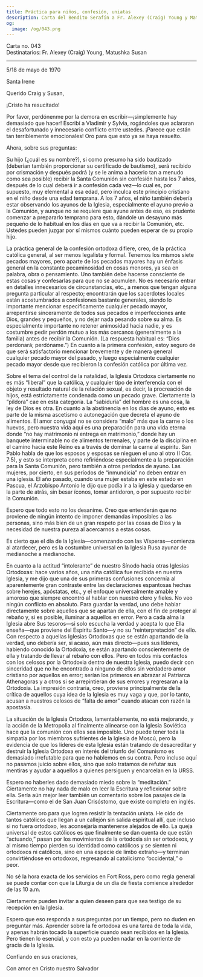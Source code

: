 ```yaml
---
title: Práctica para niños, confesión, uniatas
description: Carta del Bendito Serafín a Fr. Alexey (Craig) Young y Matushka Susan.
og:
  image: /og/043.png
---
```


<div style={{textAlign:'right', fontFamily:'monospace'}}>Carta no. 043</div>
<div style={{textAlign:'left', fontFamily:'monospace'}}>Destinatarios: Fr. Alexey (Craig) Young, Matushka Susan</div>

---

5/18 de mayo de 1970

Santa Irene

Querido Craig y Susan,

¡Cristo ha resucitado!

Por favor, perdónenme por la demora en escribir—¡simplemente hay demasiado que hacer! Escribí a Vladimir y Sylvia, rogándoles que aclararan el desafortunado y innecesario conflicto entre ustedes. ¡Parece que están tan terriblemente emocionales! Oro para que esto ya se haya resuelto.

Ahora, sobre sus preguntas:

Su hijo (¿cuál es su nombre?), si como presumo ha sido bautizado (deberían también proporcionar su certificado de bautismo), será recibido por crismación y después podrá (y se le anima a hacerlo tan a menudo como sea posible) recibir la Santa Comunión sin confesión hasta los 7 años, después de lo cual deberá ir a confesión cada vez—lo cual es, por supuesto, muy elemental a esa edad, pero inculca este principio cristiano en el niño desde una edad temprana. A los 7 años, el niño también debería estar observando los ayunos de la Iglesia, especialmente el ayuno previo a la Comunión, y aunque no se requiere que ayune antes de eso, es prudente comenzar a prepararlo temprano para esto, dándole un desayuno más pequeño de lo habitual en los días en que va a recibir la Comunión, etc. Ustedes pueden juzgar por sí mismos cuánto pueden esperar de su propio hijo.

La práctica general de la confesión ortodoxa difiere, creo, de la práctica católica general, al ser menos legalista y formal. Tenemos los mismos siete pecados mayores, pero aparte de los pecados mayores hay un énfasis general en la constante pecaminosidad en cosas menores, ya sea en palabra, obra o pensamiento. Uno también debe hacerse consciente de estas cosas y confesarlas para que no se acumulen. No es necesario entrar en detalles innecesarios de circunstancias, etc., a menos que tengan alguna pregunta particular al respecto; encontrarán que los sacerdotes locales están acostumbrados a confesiones bastante generales, siendo lo importante mencionar específicamente cualquier pecado mayor, arrepentirse sinceramente de todos sus pecados e imperfecciones ante Dios, grandes y pequeños, y no dejar nada pesando sobre su alma. Es especialmente importante no retener animosidad hacia nadie, y es costumbre pedir perdón mutuo a los más cercanos (generalmente a la familia) antes de recibir la Comunión. (La respuesta habitual es: “Dios perdonará; perdóname.”) En cuanto a la primera confesión, estoy seguro de que será satisfactorio mencionar brevemente y de manera general cualquier pecado mayor del pasado, y luego especialmente cualquier pecado mayor desde que recibieron la confesión católica por última vez.

Sobre el tema del control de la natalidad, la Iglesia Ortodoxa ciertamente no es más “liberal” que la católica, y cualquier tipo de interferencia con el objeto y resultado natural de la relación sexual, es decir, la procreación de hijos, está estrictamente condenada como un pecado grave. Ciertamente la “píldora” cae en esta categoría. La “sabiduría” del hombre es una cosa, la ley de Dios es otra. En cuanto a la abstinencia en los días de ayuno, esto es parte de la misma ascetismo o autonegación que decreta el ayuno de alimentos. El amor conyugal no se considera “malo” más que la carne o los huevos, pero nuestra vida aquí es una preparación para una vida eterna donde “no hay matrimonio ni entrega en matrimonio,” donde hay un banquete interminable no de alimentos terrenales, y parte de la disciplina en el camino hacia este Reino es a través de dominar la carne al espíritu. San Pablo habla de que los esposos y esposas se nieguen el uno al otro (I Cor. 7:5), y esto se interpreta como refiriéndose especialmente a la preparación para la Santa Comunión, pero también a otros períodos de ayuno. Las mujeres, por cierto, en sus períodos de “inmundicia” no deben entrar en una iglesia. El año pasado, cuando una mujer estaba en este estado en Pascua, el Arzobispo Antonio le dijo que podía ir a la iglesia y quedarse en la parte de atrás, sin besar íconos, tomar antidoron, o por supuesto recibir la Comunión.

Espero que todo esto no los desanime. Creo que entenderán que no proviene de ningún intento de imponer demandas imposibles a las personas, sino más bien de un gran respeto por las cosas de Dios y la necesidad de nuestra pureza al acercarnos a estas cosas.

Es cierto que el día de la Iglesia—comenzando con las Vísperas—comienza al atardecer, pero es la costumbre universal en la Iglesia Rusa ayunar de medianoche a medianoche.

En cuanto a la actitud “intolerante” de nuestro Sínodo hacia otras Iglesias Ortodoxas: hace varios años, una niña católica fue recibida en nuestra Iglesia, y me dijo que una de sus primeras confusiones concernía al aparentemente gran contraste entre las declaraciones espantosas hechas sobre herejes, apóstatas, etc., y el enfoque universalmente amable y amoroso que siempre encontró al hablar con nuestro clero y fieles. No veo ningún conflicto en absoluto. Para guardar la verdad, uno debe hablar directamente sobre aquellos que se apartan de ella, con el fin de proteger al rebaño y, si es posible, iluminar a aquellos en error. Pero a cada alma la Iglesia abre Sus tesoros—si solo escucha la verdad y acepta lo que Ella enseña—que proviene del Espíritu Santo—y no su “reinterpretación” de ello. Con respecto a aquellas Iglesias Ortodoxas que se están apartando de la verdad, uno debería ser, si acaso, aún más directo—pues sus líderes, habiendo conocido la Ortodoxia, se están apartando conscientemente de ella y tratando de llevar al rebaño con ellos. Pero en todos mis contactos con los celosos por la Ortodoxia dentro de nuestra Iglesia, puedo decir con sinceridad que no he encontrado a ninguno de ellos sin verdadero amor cristiano por aquellos en error; serían los primeros en abrazar al Patriarca Athenagoras y a otros si se arrepintieran de sus errores y regresaran a la Ortodoxia. La impresión contraria, creo, proviene principalmente de la crítica de aquellos cuya idea de la Iglesia es muy vaga y que, por lo tanto, acusan a nuestros celosos de “falta de amor” cuando atacan con razón la apostasía.

La situación de la Iglesia Ortodoxa, lamentablemente, no está mejorando, y la acción de la Metropolia al finalmente alinearse con la Iglesia Soviética hace que la comunión con ellos sea imposible. Uno puede tener toda la simpatía por los miembros sufrientes de la Iglesia de Moscú, pero la evidencia de que los líderes de esta Iglesia están tratando de desacreditar y destruir la Iglesia Ortodoxa en interés del triunfo del Comunismo es demasiado irrefutable para que no hablemos en su contra. Pero incluso aquí no pasamos juicio sobre ellos, sino que solo tratamos de refutar sus mentiras y ayudar a aquellos a quienes persiguen y encarcelan en la URSS.

Espero no haberles dado demasiado miedo sobre la “meditación.” Ciertamente no hay nada de malo en leer la Escritura y reflexionar sobre ella. Sería aún mejor leer también un comentario sobre los pasajes de la Escritura—como el de San Juan Crisóstomo, que existe completo en inglés.

Ciertamente oro para que logren resistir la tentación uniata. He oído de tantos católicos que llegan a un callejón sin salida espiritual allí, que incluso si no fuera ortodoxo, les aconsejaría mantenerse alejados de ello. La queja universal de estos católicos es que finalmente se dan cuenta de que están “actuando,” pasan por los movimientos de la ortodoxia sin ser ortodoxos, y al mismo tiempo pierden su identidad como católicos y se sienten ni ortodoxos ni católicos, sino en una especie de limbo extraño—y terminan convirtiéndose en ortodoxos, regresando al catolicismo “occidental,” o peor.

No sé la hora exacta de los servicios en Fort Ross, pero como regla general se puede contar con que la Liturgia de un día de fiesta comience alrededor de las 10 a.m.

Ciertamente pueden invitar a quien deseen para que sea testigo de su recepción en la Iglesia.

Espero que eso responda a sus preguntas por un tiempo, pero no duden en preguntar más. Aprender sobre la fe ortodoxa es una tarea de toda la vida, y apenas habrán tocado la superficie cuando sean recibidos en la Iglesia. Pero tienen lo esencial, y con esto ya pueden nadar en la corriente de gracia de la Iglesia.

Confiando en sus oraciones,

Con amor en Cristo nuestro Salvador